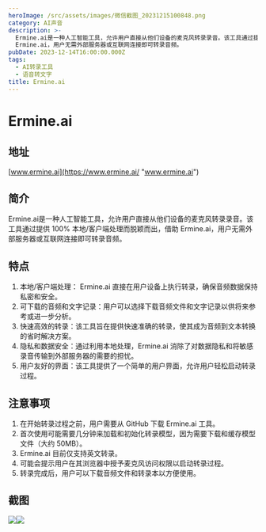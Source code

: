 ```yaml
---
heroImage: /src/assets/images/微信截图_20231215100848.png
category: AI声音
description: >-
  Ermine.ai是一种人工智能工具，允许用户直接从他们设备的麦克风转录录音。该工具通过提供 100% 本地/客户端处理而脱颖而出，借助
  Ermine.ai，用户无需外部服务器或互联网连接即可转录音频。
pubDate: 2023-12-14T16:00:00.000Z
tags:
  - AI转录工具
  - 语音转文字
title: Ermine.ai
---
```


# Ermine.ai

## 地址

[www.ermine.ai](https://www.ermine.ai/ "www.ermine.ai")

## 简介

Ermine.ai是一种人工智能工具，允许用户直接从他们设备的麦克风转录录音。该工具通过提供 100% 本地/客户端处理而脱颖而出，借助 Ermine.ai，用户无需外部服务器或互联网连接即可转录音频。

## 特点

1. 本地/客户端处理： Ermine.ai 直接在用户设备上执行转录，确保音频数据保持私密和安全。
2. 可下载的音频和文字记录：用户可以选择下载音频文件和文字记录以供将来参考或进一步分析。
3. 快速高效的转录：该工具旨在提供快速准确的转录，使其成为音频到文本转换的省时解决方案。
4. 隐私和数据安全：通过利用本地处理，Ermine.ai 消除了对数据隐私和将敏感录音传输到外部服务器的需要的担忧。
5. 用户友好的界面：该工具提供了一个简单的用户界面，允许用户轻松启动转录过程。

## 注意事项

1. 在开始转录过程之前，用户需要从 GitHub 下载 Ermine.ai 工具。
2. 首次使用可能需要几分钟来加载和初始化转录模型，因为需要下载和缓存模型文件（大约 50MB）。
3. Ermine.ai 目前仅支持英文转录。
4. 可能会提示用户在其浏览器中授予麦克风访问权限以启动转录过程。
5. 转录完成后，用户可以下载音频文件和转录本以方便使用。

## 截图

![](/src/assets/images/微信截图_20231215100848.png)![](/src/assets/images/微信截图_20231215100856.png)
